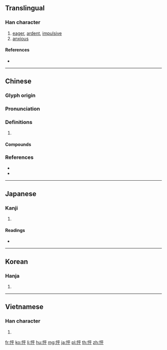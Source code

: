 {{character info/new}}
==Translingual==

===Han character===
{{Han char|rn=61|rad=心|as=05|sn=8|four=91049|canj=PMFJ|ids=⿰忄平}}

# [[eager]], [[ardent]], [[impulsive]]
# [[anxious]]

====References====
* {{Han ref|kx=0381.220|dkj=10476|dj=0710.070|hdz=42284.090|uh=6026|ud=24614|bh=CC7B|bd=52347}}

----

==Chinese==
{{zh-forms}}

===Glyph origin===
{{Han etym}}

===Pronunciation===
{{zh-pron
|m=pēng
|c=paang1,ping1
|mn=phēⁿ
|mc=y
|oc=y
|cat=
}}

===Definitions===
{{zh-hanzi}}

# {{rfdef|zh}}

====Compounds====
{{zh-der|怦怦|怦然|怦然心動|怦怦喘}}

===References===
* {{R:yue:Hanzi}}
* {{R:nan:thcwdq}}

----

==Japanese==

===Kanji===
{{ja-kanji|grade=|rs=心05}}

# {{defn|lang=ja|sort=心05}}

====Readings====
* {{ja-readings|on=[[ほう]] (hō), [[ひょう]] (hyō)|kun=}}

----

==Korean==

===Hanja===
{{ko-hanja|hangeul=평|eumhun=|rv=pyeong|mr=p'yŏng|y=phyeng}}

# {{defn|lang=ko|sort=心05}}

----

==Vietnamese==

===Han character===
{{vi-readings|rs=心05|hanviet=[[bừng]], [[bằn]], [[phạnh]], [[phanh]]}}

# {{defn|lang=vi|sort=心05}}

[[fr:怦]]
[[ko:怦]]
[[li:怦]]
[[hu:怦]]
[[mg:怦]]
[[ja:怦]]
[[pl:怦]]
[[th:怦]]
[[zh:怦]]